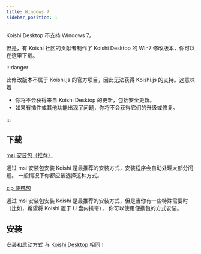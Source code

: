 ```yaml
---
title: Windows 7
sidebar_position: 1
---
```



Koishi Desktop 不支持 Windows 7。

但是，有 Koishi 社区的贡献者制作了 Koishi Desktop 的 Win7 修改版本，你可以在这里下载。

:::danger

此修改版本不属于 Koishi.js 的官方项目，因此无法获得 Koishi.js 的支持。这意味着：

- 你将不会获得来自 Koishi Desktop 的更新，包括安全更新。
- 如果有插件或其他功能出现了问题，你将不会获得它们的升级或修复。

:::

## 下载

<Tabs groupId="install-method">
<TabItem value="installer" label="安装包（推荐）" default>

<p>
  <a
    className="button button--secondary"
    href="https://ghproxy.com/https://github.com/H4M5TER/koishi-desktop/releases/download/v0.7.2-win7/koishi.msi"
    target="_blank"
    rel="noopener noreferrer"
  >
    msi 安装包（推荐）
  </a>
</p>

通过 msi 安装包安装 Koishi 是最推荐的安装方式，安装程序会自动处理大部分问题。
一般情况下你都应该选择这种方式。

</TabItem>
<TabItem value="portable" label="便携包">

<p>
  <a
    className="button button--secondary"
    href="https://ghproxy.com/hhttps://github.com/H4M5TER/koishi-desktop/releases/download/v0.7.2-win7/koishi.zip"
    target="_blank"
    rel="noopener noreferrer"
  >
    zip 便携包
  </a>
</p>

通过 msi 安装包安装 Koishi 是最推荐的安装方式，但是当你有一些特殊需要时
（比如，希望将 Koishi 置于 U 盘内携带），
你可以使用便携包的方式安装。

</TabItem>
</Tabs>

## 安装

安装和启动方式 [与 Koishi Desktop 相同](/platform/win)！
